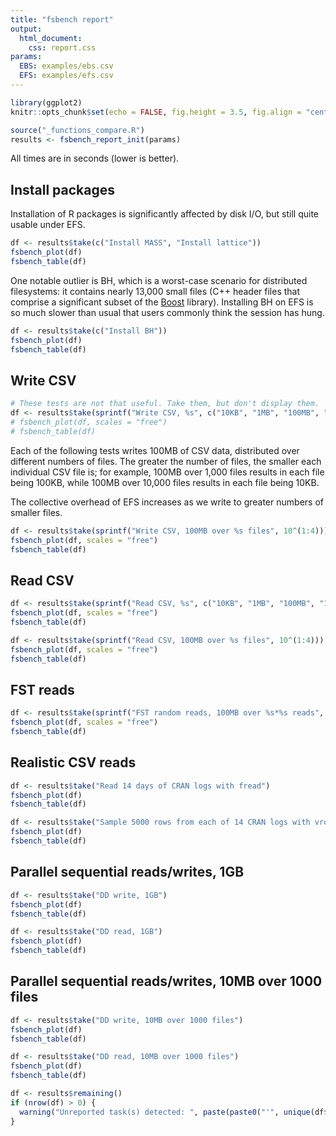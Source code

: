 ```yaml
---
title: "fsbench report"
output:
  html_document:
    css: report.css
params:
  EBS: examples/ebs.csv
  EFS: examples/efs.csv
---
```


```r
library(ggplot2)
knitr::opts_chunk$set(echo = FALSE, fig.height = 3.5, fig.align = "center")

source("_functions_compare.R")
results <- fsbench_report_init(params)
```

All times are in seconds (lower is better).

## Install packages

Installation of R packages is significantly affected by disk I/O, but still quite usable under EFS.

```r
df <- results$take(c("Install MASS", "Install lattice"))
fsbench_plot(df)
fsbench_table(df)
```

One notable outlier is BH, which is a worst-case scenario for distributed filesystems: it contains nearly 13,000 small files (C++ header files that comprise a significant subset of the [Boost](https://www.boost.org/) library). Installing BH on EFS is so much slower than usual that users commonly think the session has hung.

```r
df <- results$take(c("Install BH"))
fsbench_plot(df)
fsbench_table(df)
```

## Write CSV

```r
# These tests are not that useful. Take them, but don't display them.
df <- results$take(sprintf("Write CSV, %s", c("10KB", "1MB", "100MB", "1GB")))
# fsbench_plot(df, scales = "free")
# fsbench_table(df)
```

Each of the following tests writes 100MB of CSV data, distributed over different numbers of files. The greater the number of files, the smaller each individual CSV file is; for example, 100MB over 1,000 files results in each file being 100KB, while 100MB over 10,000 files results in each file being 10KB.

The collective overhead of EFS increases as we write to greater numbers of smaller files.

```r
df <- results$take(sprintf("Write CSV, 100MB over %s files", 10^(1:4)))
fsbench_plot(df, scales = "free")
fsbench_table(df)
```

## Read CSV

```r
df <- results$take(sprintf("Read CSV, %s", c("10KB", "1MB", "100MB", "1GB")))
fsbench_plot(df, scales = "free")
fsbench_table(df)
```

```r
df <- results$take(sprintf("Read CSV, 100MB over %s files", 10^(1:4)))
fsbench_plot(df, scales = "free")
fsbench_table(df)
```

## FST reads

```r
df <- results$take(sprintf("FST random reads, 100MB over %s*%s reads", 10^(1:4), c("10MB", "1MB", "100KB", "10KB")))
fsbench_plot(df, scales = "free")
fsbench_table(df)
```

## Realistic CSV reads

```r
df <- results$take("Read 14 days of CRAN logs with fread")
fsbench_plot(df)
fsbench_table(df)
```

```r
df <- results$take("Sample 5000 rows from each of 14 CRAN logs with vroom")
fsbench_plot(df)
fsbench_table(df)
```

## Parallel sequential reads/writes, 1GB

```r
df <- results$take("DD write, 1GB")
fsbench_plot(df)
fsbench_table(df)
```

```r
df <- results$take("DD read, 1GB")
fsbench_plot(df)
fsbench_table(df)
```

## Parallel sequential reads/writes, 10MB over 1000 files

```r
df <- results$take("DD write, 10MB over 1000 files")
fsbench_plot(df)
fsbench_table(df)
```

```r
df <- results$take("DD read, 10MB over 1000 files")
fsbench_plot(df)
fsbench_table(df)
```

```r
df <- results$remaining()
if (nrow(df) > 0) {
  warning("Unreported task(s) detected: ", paste(paste0("'", unique(df$task), "'"), collapse = ", "))
}
```

